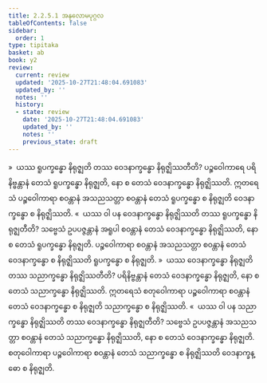 ```yaml
---
title: 2.2.5.1 အနုလောမပုဂ္ဂလ
tableOfContents: false
sidebar:
  order: 1
type: tipitaka
basket: ab
book: y2
review:
  current: review
  updated: '2025-10-27T21:48:04.691083'
  updated_by: ''
  notes: ''
  history:
  - state: review
    date: '2025-10-27T21:48:04.691083'
    updated_by: ''
    notes: ''
    previous_state: draft
---
```



<ReviewStatus review={frontmatter.review} showDetails={true} />

<HypothesisAnnotation frontmatter={frontmatter} />

<DynamicBreadcrumb />

<Division number="133" book="y2" e="ch" v="33" p="51">

<Paragraph number="756" book="y2">
»  ယဿ ရူပက္ခန္ဓော နိရုဇ္ဈတိ တဿ ဝေဒနာက္ခန္ဓော နိရုဇ္ဈိဿတီတိ?
</Paragraph>

<Paragraph number="757" book="y2">
ပဉ္စဝေါကာရေ ပရိနိဗ္ဗန္တာနံ တေသံ ရူပက္ခန္ဓော နိရုဇ္ဈတိ, နော စ တေသံ ဝေဒနာက္ခန္ဓော နိရုဇ္ဈိဿတိ. ဣတရေသံ ပဉ္စဝေါကာရာ စဝန္တာနံ အသညသတ္တာ စဝန္တာနံ တေသံ ရူပက္ခန္ဓော စ နိရုဇ္ဈတိ ဝေဒနာက္ခန္ဓော စ နိရုဇ္ဈိဿတိ.
</Paragraph>

<Paragraph number="758" book="y2">
«  ယဿ ဝါ ပန ဝေဒနာက္ခန္ဓော နိရုဇ္ဈိဿတိ တဿ ရူပက္ခန္ဓော နိရုဇ္ဈတီတိ?
</Paragraph>

<Paragraph number="759" book="y2">
သဗ္ဗေသံ ဥပပဇ္ဇန္တာနံ အရူပါ စဝန္တာနံ တေသံ ဝေဒနာက္ခန္ဓော နိရုဇ္ဈိဿတိ, နော စ တေသံ ရူပက္ခန္ဓော နိရုဇ္ဈတိ. ပဉ္စဝေါကာရာ စဝန္တာနံ အသညသတ္တာ စဝန္တာနံ တေသံ ဝေဒနာက္ခန္ဓော စ နိရုဇ္ဈိဿတိ ရူပက္ခန္ဓော စ နိရုဇ္ဈတိ.
</Paragraph>

</Division>
<Division number="134" book="y2" e="ch" v="33" p="52">

<Paragraph number="760" book="y2">
»  ယဿ ဝေဒနာက္ခန္ဓော နိရုဇ္ဈတိ တဿ သညာက္ခန္ဓော နိရုဇ္ဈိဿတီတိ?
</Paragraph>

<Paragraph number="761" book="y2">
ပရိနိဗ္ဗန္တာနံ တေသံ ဝေဒနာက္ခန္ဓော နိရုဇ္ဈတိ, နော စ တေသံ သညာက္ခန္ဓော နိရုဇ္ဈိဿတိ. ဣတရေသံ စတုဝေါကာရာ ပဉ္စဝေါကာရာ စဝန္တာနံ တေသံ ဝေဒနာက္ခန္ဓော စ နိရုဇ္ဈတိ သညာက္ခန္ဓော စ နိရုဇ္ဈိဿတိ.
</Paragraph>

<Paragraph number="762" book="y2">
«  ယဿ ဝါ ပန သညာက္ခန္ဓော နိရုဇ္ဈိဿတိ တဿ ဝေဒနာက္ခန္ဓော နိရုဇ္ဈတီတိ?
</Paragraph>

<Paragraph number="763" book="y2">
သဗ္ဗေသံ ဥပပဇ္ဇန္တာနံ အသညသတ္တာ စဝန္တာနံ တေသံ သညာက္ခန္ဓော နိရုဇ္ဈိဿတိ, နော စ တေသံ ဝေဒနာက္ခန္ဓော နိရုဇ္ဈတိ. စတုဝေါကာရာ ပဉ္စဝေါကာရာ စဝန္တာနံ တေသံ သညာက္ခန္ဓော စ နိရုဇ္ဈိဿတိ ဝေဒနာက္ခန္ဓော စ နိရုဇ္ဈတိ.
</Paragraph>
</Division>